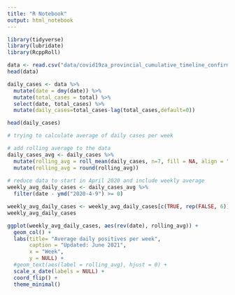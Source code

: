 ```yaml
---
title: "R Notebook"
output: html_notebook
---
```

```r
library(tidyverse)
library(lubridate)
library(RcppRoll)

```

```r
data <- read.csv("data/covid19za_provincial_cumulative_timeline_confirmed.csv")
head(data)
```

```r
daily_cases <- data %>%
  mutate(date = dmy(date)) %>%
  mutate(total_cases = total) %>%
  select(date, total_cases) %>%
  mutate(daily_cases=total_cases-lag(total_cases,default=0))

head(daily_cases)
```
```r
# trying to calculate average of daily cases per week

# add rolling average to the data
daily_cases_avg <- daily_cases %>%
  mutate(rolling_avg = roll_mean(daily_cases, n=7, fill = NA, align = "right")) %>%
  mutate(rolling_avg = round(rolling_avg))
  
# reduce data to start in April 2020 and include weekly average
weekly_avg_daily_cases <- daily_cases_avg %>%
  filter(date - ymd("2020-4-9") >= 0)

weekly_avg_daily_cases <- weekly_avg_daily_cases[c(TRUE, rep(FALSE, 6)),]
weekly_avg_daily_cases
```

```r
ggplot(weekly_avg_daily_cases, aes(rev(date), rolling_avg)) +
  geom_col() +
  labs(title= "Average daily positives per week",
       caption = "Updated: June 2021",
       x = "Week",
       y = NULL) +
  #geom_text(aes(label = rolling_avg), hjust = 0) +
  scale_x_date(labels = NULL) +
  coord_flip() +  
  theme_minimal()
```

